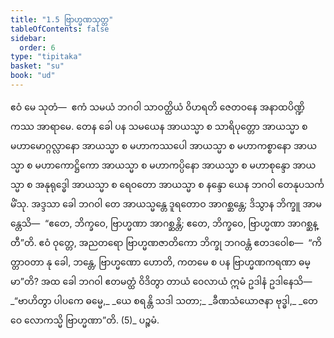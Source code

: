 ```yaml
---
title: "1.5 ဗြာဟ္မဏသုတ္တ"
tableOfContents: false
sidebar:
  order: 6
type: "tipitaka"
basket: "su"
book: "ud"
---
```



<DynamicBreadcrumb />

<Division number="5" book="ud">

<Paragraph number="23" book="ud">
ဧဝံ မေ သုတံ—  ဧကံ သမယံ ဘဂဝါ သာဝတ္ထိယံ ဝိဟရတိ ဇေတဝနေ အနာထပိဏ္ဍိကဿ အာရာမေ. တေန ခေါ ပန သမယေန အာယသ္မာ စ သာရိပုတ္တော အာယသ္မာ စ မဟာမောဂ္ဂလ္လာနော အာယသ္မာ စ မဟာကဿပေါ အာယသ္မာ စ မဟာကစ္စာနော အာယသ္မာ စ မဟာကောဋ္ဌိကော အာယသ္မာ စ မဟာကပ္ပိနော အာယသ္မာ စ မဟာစုန္ဒော အာယသ္မာ စ အနုရုဒ္ဓေါ အာယသ္မာ စ ရေဝတော အာယသ္မာ စ နန္ဒော ယေန ဘဂဝါ တေနုပသင်္ကမိံသု.
</Paragraph>

<Paragraph number="24" book="ud">
အဒ္ဒသာ ခေါ ဘဂဝါ တေ အာယသ္မန္တေ ဒူရတောဝ အာဂစ္ဆန္တေ; ဒိသွာန ဘိက္ခူ အာမန္တေသိ—  “ဧတေ, ဘိက္ခဝေ, ဗြာဟ္မဏာ အာဂစ္ဆန္တိ; ဧတေ, ဘိက္ခဝေ, ဗြာဟ္မဏာ အာဂစ္ဆန္တီ”တိ. ဧဝံ ဝုတ္တေ, အညတရော ဗြာဟ္မဏဇာတိကော ဘိက္ခု ဘဂဝန္တံ ဧတဒဝေါစ—  “ကိတ္တာဝတာ နု ခေါ, ဘန္တေ, ဗြာဟ္မဏော ဟောတိ, ကတမေ စ ပန ဗြာဟ္မဏကရဏာ ဓမ္မာ”တိ?
</Paragraph>

<Paragraph number="25" book="ud">
အထ ခေါ ဘဂဝါ ဧတမတ္ထံ ဝိဒိတွာ တာယံ ဝေလာယံ ဣမံ ဥဒါနံ ဥဒါနေသိ—
</Paragraph>

<Paragraph number="26" type="verses" book="ud">
_“ဗာဟိတွာ ပါပကေ ဓမ္မေ,_  
_ယေ စရန္တိ သဒါ သတာ;_  
_ခီဏသံယောဇနာ ဗုဒ္ဓါ,_  
_တေ ဝေ လောကသ္မိ ဗြာဟ္မဏာ”တိ. (5)_  


</Paragraph>
</Division>

<Paragraph number="27" type="center" book="ud">
ပဉ္စမံ.
</Paragraph>